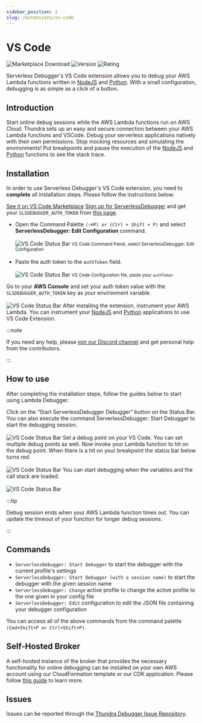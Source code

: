 ```yaml
---
sidebar_position: 2
slug: /extensions/vs-code
---
```


# VS Code
![Marketplace Download](https://vsmarketplacebadge.apphb.com/downloads-short/thundra.thundra-debugger.svg)
![Version](https://vsmarketplacebadge.apphb.com/version-short/thundra.thundra-debugger.svg)
![Rating](https://vsmarketplacebadge.apphb.com/rating-short/thundra.thundra-debugger.svg)

Serverless Debugger's VS Code extension allows you to debug your AWS Lambda functions written in [NodeJS](/configuration/nodejs) and [Python](/configuration/python). With a small configuration, debugging is as simple as a click of a button.

## Introduction 
Start online debug sessions while the AWS Lambda functions run on AWS Cloud. Thundra sets up an 
easy and secure connection between your AWS Lambda functions and VSCode. Debug your serverless 
applications natively with their own permissions. Stop mocking resources and simulating the environments! 
Put breakpoints and pause the execution of the [NodeJS](/configuration/nodejs) and [Python](/configuration/python) functions to see the stack trace.

## Installation
In order to use Serverless Debugger's VS Code extension, you need to **complete** all installation steps. Please follow the instructions below. 


<Container>
  <Step step="1" stepHeader="Install the extension from the marketplace">
    <a href="https://marketplace.visualstudio.com/items?itemName=thundra.thundra-debugger">See it on VS Code Marketplace</a>
  </Step>
  <Step step="2" stepHeader="Get your Debug Token">
    <a href="https://app.serverlessdebugger.com">Sign up for ServerlessDebugger</a> and get your <code>SLSDEBUGGER_AUTH_TOKEN</code> from <a href="https://app.serverlessdebugger.com/debug">this page</a>.
  </Step>
  <Step step="3" stepHeader="Edit VS Code and AWS Environment variables">
  <ul>
    <li>
      Open the Command Palette <code>(⇧⌘P) or (Ctrl + Shift + P)</code> and select <strong>ServerlessDebugger: Edit Configuration</strong> command.
      <br/><br/>
      <img src='/img/vscode-commands.png' alt="VS Code Status Bar" />
      <small>VS Code Command Panel, select ServerlessDebugger: Edit Configuration</small>
      <br/><br/>
    </li>
    <li>
      Paste the auth token to the <code>authToken</code> field.
      <br/><br/>
      <img src='/img/vscode-configfile.png' alt="VS Code Status Bar" />
      <small>VS Code Configuration file, paste your <code>authToken</code></small>
    </li>
  </ul>
  </Step>
  <Step step="4" stepHeader="Edit AWS Environment variables">
    Go to your <strong>AWS Console</strong> and set your auth token value with the <code>SLSDEBUGGER_AUTH_TOKEN</code> key as your environment variable.
    <br/><br/>
    <img src='/img/awsconsole-authtoken.png' alt="VS Code Status Bar" />
  </Step>
  <Step step="5" stepHeader="Instrument your function">
    After installing the extension, instrument your AWS Lambda. You can instrument your <a href="/configuration/nodejs">NodeJS</a> and <a href="/configuration/python">Python</a> applications to use VS Code Extension.
  </Step>
</Container> 

:::note

If you need any help, please [join our Discord channel](https://www.serverlessdebugger.com/discord-invitation) and get personal help from the contributors. 

:::

## How to use

After completing the installation steps, follow the guides below to start using Lambda Debugger.

<Container>
  <Step step="▶️" stepHeader="Start debugger">
    Click on the “Start ServerlessDebugger Debugger” button on the Status Bar. You can also execute the command ServerlessDebugger: Start Debugger to start the debugging session.
    <br/><br/>
    <img src='/img/vscode-status-bar.png' alt="VS Code Status Bar" />
  </Step>
  <Step step="🛑" stepHeader="Set a breakpoint">
    Set a debug point on your VS Code. You can set multiple debug points as well.
  </Step>
  <Step step="⚡️" stepHeader="Invoke your function">
    Now invoke your Lambda function to hit on the debug point. When there is a hit on your breakpoint the status bar below turns red.
    <br/><br/>
    <img src='/img/vscode-connected.png' alt="VS Code Status Bar" />
  </Step>
  <Step step="🔍" stepHeader="Happy debugging!">
    You can start debugging when the variables and the call stack are loaded.
    <br/><br/>
    <img src='/img/vscode-variables.png' alt="VS Code Status Bar" />
  </Step>
</Container>    

:::tip

Debug session ends when your AWS Lambda function times out. You can update the timeout of your function for longer debug sessions.

:::

## Commands

- ```ServerlessDebugger: Start Debugger``` to start the debugger with the current profile's settings
- ```ServerlessDebugger: Start Debugger (with a session name)``` to start the debugger with the given session name
- ```ServerlessDebugger: Change``` active profile to change the active profile to the one given in your config file
- ```ServerlessDebugger: Edit``` configuration to edit the JSON file containing your debugger configuration

You can access all of the above commands from the command palette ```(Cmd+Shift+P or Ctrl+Shift+P)```.

## Self-Hosted Broker

A self-hosted instance of the broker that provides the necessary functionality for online debugging can be installed 
on your own AWS account using our CloudFormation template or our CDK application. Please follow [this guide](/self-hosted-broker/CloudFormation) to learn more.

## Issues

Issues can be reported through the [Thundra Debugger Issue Repository](https://github.com/thundra-io/thundra-vscode-issues).